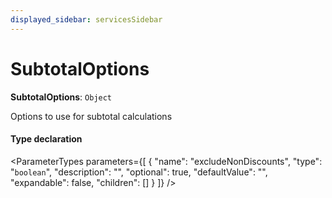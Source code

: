 ```yaml
---
displayed_sidebar: servicesSidebar
---
```



# SubtotalOptions

 **SubtotalOptions**: `Object`

Options to use for subtotal calculations

#### Type declaration

<ParameterTypes parameters={[
  {
    "name": "excludeNonDiscounts",
    "type": "`boolean`",
    "description": "",
    "optional": true,
    "defaultValue": "",
    "expandable": false,
    "children": []
  }
]} />
